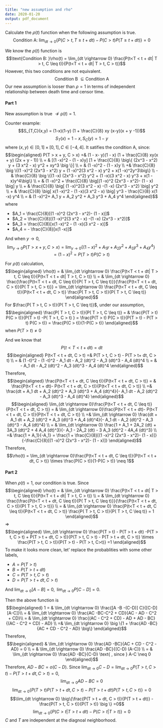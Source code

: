 ```yaml
---
title: "new assumption and rho"
date: 2020-01-20
output: pdf_document
---
```



Calculate the $\rho(t)$ function when the following assumption is true. 
$$\text{Condition A: }\lim_{dt \rightarrow 0} \big\{P(C > t, T \geq t + dt) - P(C > t) P(T \geq t + dt) \big\}= 0$$

We know the $\rho(t)$ function is 
$$\text{Condition B: }\rho(t) =  \lim_{dt \rightarrow 0} \frac{P(t<T < t + dt| T > t, C \leq t)}{P(t<T < t + dt| T > t, C > t)}$$
However, this two conditions are not equivalent. 
$$\text{Condition B } \subseteq \text{Condition A}$$ 
Our new assumption is looser than $\rho =1$ in terms of independent relationship between death time and censor time. 

#### Part 1

New assumption is true $\not\to\mathcal \rho(t) = 1$.

Counter example:  
$$S_{T,C}(x,y) = (1-x)(1-y) (1 + \frac{C}{8} xy (x-y)(x + y -1))$$
$$S_T(x) = 1- x, S_C(y) = 1-y$$
where $(x,y) \in [0,1] \times [0,1], C \in[-4,4]$. 
It satifies the condition A, since: 
$$\begin{aligned}
P(T > x + y, C > x) =& (1 - x- y)(1 - x) (1 + \frac{C}{8} xy(x + y) (2x + y - 1)) \\
= & [(1 -x)^2 - (1 - x)y] [1 + \frac{C}{8} \big\{ (2x^3 - x^2) y + (3 x^2 - x) y^2 + xy^3 \big \}] \\
= & (1 -x)^2 - (1 - x)y \\
+& \frac{C}{8} \big \{(1 -x)^2  (2x^3 - x^2) y + (1 -x)^2(3 x^2 - x) y^2 + x(1 -x)^2y^3\big\} \\
- & \frac{C}{8} \big \{(1 -x) (2x^3 - x^2) y^2 + (1 -x)(3 x^2 - x) y^3 + x(1 -x)y^4\big\}  \\
= & (1 -x)^2 + \frac{C}{8} \big[(1 -x)^2  (2x^3 - x^2)- (1 - x) \big] y  \\
+ & \frac{C}{8} \big[ (1 -x)^2(3 x^2 - x)  -(1 -x) (2x^3 - x^2) \big] y^2 \\
+ & \frac{C}{8} \big[  x(1 -x)^2 - (1 -x)(3 x^2 - x) \big] y^3 - \frac{C}{8} x(1 -x) y^4 \\
= & (1 -x)^2+ A_1 y + A_2 y^2 + A_3 y^3 + A_4 y^4
\end{aligned}$$
where 

* $A_1 = \frac{C}{8}[(1 -x)^2  (2x^3 - x^2)- (1 - x)]$
* $A_2 = \frac{C}{8}[(1 -x)^2(3 x^2 - x)  -(1 -x) (2x^3 - x^2)]$
* $A_3 = \frac{C}{8}[x(1 -x)^2 - (1 -x)(3 x^2 - x)]$
* $A_4 = - \frac{C}{8}[x(1 -x)]$

And when $y \rightarrow 0$,
$$\lim_{y \rightarrow 0}P(T > x + y, C > x) = \lim_{y \rightarrow 0} \big\{(1 -x)^2+ A_1 y + A_2 y^2 + A_3 y^3 + A_4 y^4 \big\} = (1 -x)^2 = P(T > t) P(C > t)$$

For $\rho(t)$ calculation,
$$\begin{aligned}
\rho(t) = & \lim_{dt \rightarrow 0} \frac{P(t<T < t + dt| T > t, C \leq t)}{P(t<T < t + dt| T > t, C > t)} \\
= & \lim_{dt \rightarrow 0} \frac{\frac{P(t<T < t + dt, C \leq t)}{P( T > t, C \leq t)}}{\frac{P(t<T < t + dt, C  > t)}{P( T > t, C > t)}} = \lim_{dt \rightarrow 0} \frac{P(t<T < t + dt, C \leq t)}{P(t<T < t + dt, C  > t)} \frac{P( T > t, C > t)}{P( T > t, C \leq t)}
\end{aligned}$$
For $\frac{P( T > t, C > t)}{P( T > t, C \leq t)}$, under our assumption, 
$$\begin{aligned}
\frac{P( T > t, C > t)}{P( T > t, C \leq t)} = & \frac{P(T > t) P(C > t)}{P(T > t) -P( T > t, C > t) } = \frac{P(T > t) P(C > t)}{P(T > t)  - P(T > t) P(C > t)} = \frac{P(C > t)}{1-P(C > t)}
\end{aligned}$$
when $P(T > t) \neq 0$

And we know that
$$P (t <T < t + dt) = dt$$
$$\begin{aligned}
P(t<T < t + dt, C  > t) =&  P(T > t, C > t) - P(T > t+ dt, C > t) \\
= & (1 -t)^2 - (1 -t)^2 - A_1 dt - A_2 (dt)^2 - A_3 (dt)^3 - A_4 (dt)^4  \\
= & - A_1 dt - A_2 (dt)^2 - A_3 (dt)^3 - A_4 (dt)^4
\end{aligned}$$
Therefore,
$$\begin{aligned}
\frac{P(t<T < t + dt, C \leq t)}{P(t<T < t + dt, C  > t)} = & \frac{P(t<T < t + dt)- P(t<T < t + dt, C  > t)}{P(t<T < t + dt, C  > t)} \\
=& \frac{dt + A_1 dt + A_2 (dt)^2 + A_3 (dt)^3 + A_4 (dt)^4}{- A_1 dt - A_2 (dt)^2 - A_3 (dt)^3 - A_4 (dt)^4}
\end{aligned}$$
$$\begin{aligned}
\lim_{dt \rightarrow 0}\frac{P(t<T < t + dt, C \leq t)}{P(t<T < t + dt, C  > t)} = & \lim_{dt \rightarrow 0}\frac{P(t<T < t + dt)- P(t<T < t + dt, C  > t)}{P(t<T < t + dt, C  > t)} \\
=& \lim_{dt \rightarrow 0} \frac{dt + A_1 dt + A_2 (dt)^2 + A_3 (dt)^3 + A_4 (dt)^4}{- A_1 dt - A_2 (dt)^2 - A_3 (dt)^3 - A_4 (dt)^4} \\
= & \lim_{dt \rightarrow 0} \frac{1 + A_1  + 2A_2 (dt) + 3A_3 (dt)^2 + 4 A_4 (dt)^3}{- A_1  - 2A_2 (dt) - 3 A_3 (dt)^2 - 4A_4 (dt)^3} \\
=& \frac{1 + A_1}{-A_1} = \frac{1 + \frac{C}{8}[(1 -x)^2  (2x^3 - x^2)- (1 - x)]}{-\frac{C}{8}[(1 -x)^2  (2x^3 - x^2)- (1 - x)]}
\end{aligned}$$
Therefore, 
$$\rho(t) = \lim_{dt \rightarrow 0}\frac{P(t<T < t + dt, C \leq t)}{P(t<T < t + dt, C  > t)} \times \frac{P(C > t)}{1-P(C > t)} \neq 1$$

#### Part 2

When $\rho(t) = 1$, our condition is true. Since 
$$\begin{aligned}
\rho(t) = & \lim_{dt \rightarrow 0} \frac{P(t<T < t + dt| T > t, C \leq t)}{P(t<T < t + dt| T > t, C > t)} \\
= & \lim_{dt \rightarrow 0} \frac{\frac{P(t<T < t + dt, C \leq t)}{P( T > t, C \leq t)}}{\frac{P(t<T < t + dt, C  > t)}{P( T > t, C > t)}} \\
= & \lim_{dt \rightarrow 0} \frac{P(t<T < t + dt, C \leq t)}{P(t<T < t + dt, C  > t)} \frac{P( T > t, C > t)}{P( T > t, C \leq t)} = 1 \end{aligned}$$
$\Longrightarrow$
<!-- $$\lim_{dt \rightarrow 0} \frac{P(t<T < t + dt, C \leq t)}{P(t<T < t + dt, C  > t)} = \frac{P(T > t, C \leq t)}{P(T > t , C > t)}$$ -->
$$\begin{aligned}
\lim_{dt \rightarrow 0}  \frac{P(T > t) - P(T > t + dt) -P(T > t, C > t) + P(T > t + dt, C > t)}{P(T > t, C > t) - P(T > t + dt, C > t)} \times \frac{P(T > t, C > t)}{P(T > t) - P(T > t, C>t)} =1
\end{aligned}$$
To make it looks more clean, let' replace the probablities with some other labels, 

* $A = P(T > t)$
* $B = P(T > t + dt)$
* $C = P(T > t, C > t)$
* $D = P(T > t + dt, C > t)$

And $\lim_{dt \rightarrow 0} [A -B] =0, \text{ } \lim_{dt \rightarrow 0} P[C- D] = 0$.

Then the above function is 
$$\begin{aligned}
 1 = & \lim_{dt \rightarrow 0} \frac{[A -B -(C-D)] C}{[C-D][A-C]}\\
 = & \lim_{dt \rightarrow 0} \frac{AC -BC-C^2 + CD}{AC - AD - C^2 + CD}\\
 = & \lim_{dt \rightarrow 0} \frac{(AC - C^2 + CD) - AD + AD - BC}{(AC - C^2 + CD) - AD} \\
  =&  \lim_{dt \rightarrow 0}  \big \{1 + \frac{AD -BC}{AC + CD - C^2 - AD} \big\}
\end{aligned}$$
Therefore, 
$$\begin{aligned}
& \lim_{dt \rightarrow 0}   \frac{AD -BC}{AC + CD - C^2 - AD} =  0 \\
= & \lim_{dt \rightarrow 0} \frac{AD -BC}{(C-D) (A-C)} \\
= & \lim_{dt \rightarrow 0} \frac{AD -BC}{C-D} \text{ , since } A-C \neq 0
\end{aligned}$$
Therefore, $AD -BC = o(C-D)$.
Since $\lim_{dt \rightarrow 0}  C- D = \lim_{dt \rightarrow 0} P(T > t, C > t) - P(T > t + dt, C > t) =0$, 
$$\lim_{dt \rightarrow 0}AD -BC  =0$$
$$\lim_{dt \rightarrow 0} \big\{ P(T > t)P(T > t + dt, C > t) -P(T > t + dt) P(T > t, C > t)\big\} =0$$
$$\lim_{dt \rightarrow 0}  \big\{\frac{P(T > t + dt, C > t)}{P(T > t + dt)} - \frac{P(T > t, C > t)}{P(T > t)} \big \} =0$$
$$\lim_{dt \rightarrow 0} \big\{P(C > t |T > t + dt)- P( C > t | T > t)\big \} =0$$
$C$ and $T$ are independent at the diagnoal neighborhood. 

<!-- P(T > t, C > t) - P(T > t + dt, C > t) -->


<!-- For the term $\frac{P(t<T < t + dt, C \leq t)}{P(t<T < t + dt, C  > t)}$,  -->
<!-- $$\begin{aligned} -->
<!-- \frac{P(t<T < t + dt, C \leq t)}{P(t<T < t + dt, C  > t)} = & \frac{P(t<T < t + dt)- P(t<T < t + dt, C  > t)}{P(t<T < t + dt, C  > t)} \\ -->
<!-- = & \frac{P(T > t) - P(T > t + dt) - P(T > t, C > t) + P(T > t + dt, C > t)}{P(T > t, C > t) - P(T > t + dt, C > t)} \\ -->
<!-- = & \frac{P(T > t) - P(T > t + dt) - P(T > t)P(C > t) + P(T > t + dt)P(C > t)}{P(T > t)P(C > t) - P(T > t + dt)P(C > t)} \\ -->
<!-- = & \frac{\big[ P(T > t) - P(T > t + dt) \big] \big[ 1 - P(C > t)\big]}{\big[ P(T > t) - P(T > t + dt) \big]  P(C > t)} -->
<!-- \end{aligned}$$ -->
<!-- Therefore,when the conditions are true,  -->
<!-- $$\Rightarrow \rho(t) = \lim_{dt \rightarrow 0} \frac{P(t<T < t + dt| T > t, C \leq t)}{P(t<T < t + dt| T > t, C > t)} = \lim_{dt \rightarrow 0}\frac{\big[ P(T > t) - P(T > t + dt) \big] \big[ 1 - P(C > t)\big]}{\big[ P(T > t) - P(T > t + dt) \big]  P(C > t)}  \frac{P(C > t)}{1-P(C > t)} = 1$$ -->


<!-- Whether the condition is true under the example 1?  -->

<!-- $$S_{T,C}(x,y) = (1-x)(1-y) (1 + \frac{C}{8} xy (x-y)(x + y -1))$$ -->
<!-- $$\begin{aligned} -->
<!-- P(T > x + y, C > x) =& (1 - x- y)(1 - x) (1 + \frac{C}{8} xy(x + y) (2x + y - 1)) \\ -->
<!-- = & [(1 -x)^2 - (1 - x)y] [1 + \frac{C}{8} \big\{ (2x^3 - x^2) y + (3 x^2 - x) y^2 + xy^3 \big \}] \\ -->
<!-- = & (1 -x)^2 - (1 - x)y \\ -->
<!-- +& \frac{C}{8} \big \{(1 -x)^2  (2x^3 - x^2) y + (1 -x)^2(3 x^2 - x) y^2 + x(1 -x)^2y^3\big\} \\ -->
<!-- - & \frac{C}{8} \big \{(1 -x) (2x^3 - x^2) y^2 + (1 -x)(3 x^2 - x) y^3 + x(1 -x)y^4\big\}  \\ -->
<!-- = & (1 -x)^2 + \frac{C}{8} \big[(1 -x)^2  (2x^3 - x^2)- (1 - x) \big] y  \\ -->
<!-- + & \frac{C}{8} \big[ (1 -x)^2(3 x^2 - x)  -(1 -x) (2x^3 - x^2) \big] y^2 \\ -->
<!-- + & \frac{C}{8} \big[  x(1 -x)^2 - (1 -x)(3 x^2 - x) \big] y^3 - \frac{C}{8} x(1 -x) y^4 \\ -->
<!-- = & (1 -x)^2+ A_1 y + A_2 y^2 + A_3 y^3 + A_4 y^4 -->
<!-- \end{aligned}$$ -->
<!-- And when $y \rightarrow 0$, -->
<!-- $$\lim_{y \rightarrow 0}P(T > x + y, C > x) = \lim_{y \rightarrow 0} \big\{(1 -x)^2+ A_1 y + A_2 y^2 + A_3 y^3 + A_4 y^4 \big\} = (1 -x)^2 = P(T > t) P(C > t)$$ -->

<!-- $P (t <T < t + dt) = dt$ -->

<!-- $$\begin{aligned} -->
<!-- P(t<T < t + dt, C  > t) =&  P(T > t, C > t) - P(T > t+ dt, C > t) \\ -->
<!-- = & (1 -t)^2 - (1 -t)^2 - A_1 dt - A_2 (dt)^2 - A_3 (dt)^3 - A_4 (dt)^4  \\ -->
<!-- = & - A_1 dt - A_2 (dt)^2 - A_3 (dt)^3 - A_4 (dt)^4 -->
<!-- \end{aligned}$$ -->
<!-- Therefore, -->
<!-- $$\begin{aligned} -->
<!-- \frac{P(t<T < t + dt, C \leq t)}{P(t<T < t + dt, C  > t)} = & \frac{P(t<T < t + dt)- P(t<T < t + dt, C  > t)}{P(t<T < t + dt, C  > t)} \\ -->
<!-- =& \frac{dt + A_1 dt + A_2 (dt)^2 + A_3 (dt)^3 + A_4 (dt)^4}{- A_1 dt - A_2 (dt)^2 - A_3 (dt)^3 - A_4 (dt)^4} -->
<!-- \end{aligned}$$ -->
<!-- $$\begin{aligned} -->
<!-- \lim_{dt \rightarrow 0}\frac{P(t<T < t + dt, C \leq t)}{P(t<T < t + dt, C  > t)} = & \frac{P(t<T < t + dt)- P(t<T < t + dt, C  > t)}{P(t<T < t + dt, C  > t)} \\ -->
<!-- =& \lim_{dt \rightarrow 0} \frac{dt + A_1 dt + A_2 (dt)^2 + A_3 (dt)^3 + A_4 (dt)^4}{- A_1 dt - A_2 (dt)^2 - A_3 (dt)^3 - A_4 (dt)^4} \\ -->
<!-- = & \lim_{dt \rightarrow 0} \frac{1 + A_1  + 2A_2 (dt) + 3A_3 (dt)^2 + 4 A_4 (dt)^3}{- A_1  - 2A_2 (dt) - 3 A_3 (dt)^2 - 4A_4 (dt)^3} \\ -->
<!-- =& \frac{1 + A_1}{-A_1} -->
<!-- \end{aligned}$$ -->
